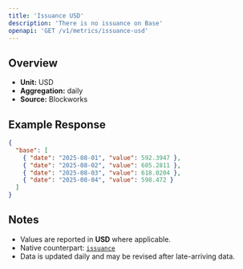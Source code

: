 ```yaml
---
title: 'Issuance USD'
description: 'There is no issuance on Base'
openapi: 'GET /v1/metrics/issuance-usd'
---
```


## Overview

- **Unit:** USD
- **Aggregation:** daily
- **Source:** Blockworks



## Example Response

```json
{
  "base": [
    { "date": "2025-08-01", "value": 592.3947 },
    { "date": "2025-08-02", "value": 605.2811 },
    { "date": "2025-08-03", "value": 618.0204 },
    { "date": "2025-08-04", "value": 598.472 }
  ]
}
```

## Notes
- Values are reported in **USD** where applicable.
- Native counterpart: [`issuance`](/api-reference/metrics/base/issuance)
- Data is updated daily and may be revised after late-arriving data.
